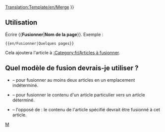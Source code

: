 <noinclude>[[Translation:Template/en/Merge]]</noinclude>
{{en/Ambox| type  = move
| image = en/Manual/Merge.png
| text  =  {{#IF: {{{1|}}} |
Il a été suggéré que le contenu de cet article et de ''[[:{{{1}}}|{{{1}}}]]'' soient <span class="plainlinks">[http://fr.wikipedia.org/wiki/Wikip%C3%A9dia:Pages_%C3%A0_fusionner fusionné]</span> dans un nouvel article.  | Aucun nom de page n'a été fourni, réglez ceci ou supprimez ce modèle
}} }}<includeonly>{{{2|[[Category:en/Articles à unifier|{{en/NOMDELAPAGE}}]]}}}</includeonly><noinclude>

==Utilisation==
Écrire <nowiki>{{</nowiki>'''Fusionner'''|'''Nom de la page'''<nowiki>}}</nowiki>. Exemple :
<pre>{{en/Fusionner|Quelques pages}}</pre>
Cela ajoutera l'article à [[:Category:fr/Articles à fusionner]].

==Quel modèle de fusion devrais-je utiliser ?==
* {{en/S|fr/Wiki/Fusionner}} &ndash; pour fusionner au moins deux articles en un emplacement indéterminé.
* {{en/S|fr/Wiki/FusionnerA}} &ndash; pour fusionner le contenu d'un article particulier ''vers'' un article déterminé.
* {{en/S|fr/Wiki/FusionnerDepuis}} &ndash; l'opposé de {{en/S|fr/Wiki/FusionnerA}} : le contenu de l'article spécifié devrait être fusionné à cet article.

[[Category:fr/Manual/Base Set/Infobox|M]]</noinclude>